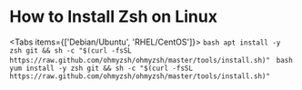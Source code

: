 # How to Install Zsh on Linux

<Tabs items={['Debian/Ubuntu', 'RHEL/CentOS']}>
  <Tab>
    ```bash
    apt install -y zsh git && sh -c "$(curl -fsSL https://raw.github.com/ohmyzsh/ohmyzsh/master/tools/install.sh)"
    ```
  </Tab>
  <Tab>
    ```bash
    yum install -y zsh git && sh -c "$(curl -fsSL https://raw.github.com/ohmyzsh/ohmyzsh/master/tools/install.sh)"
    ```
  </Tab>
</Tabs>
